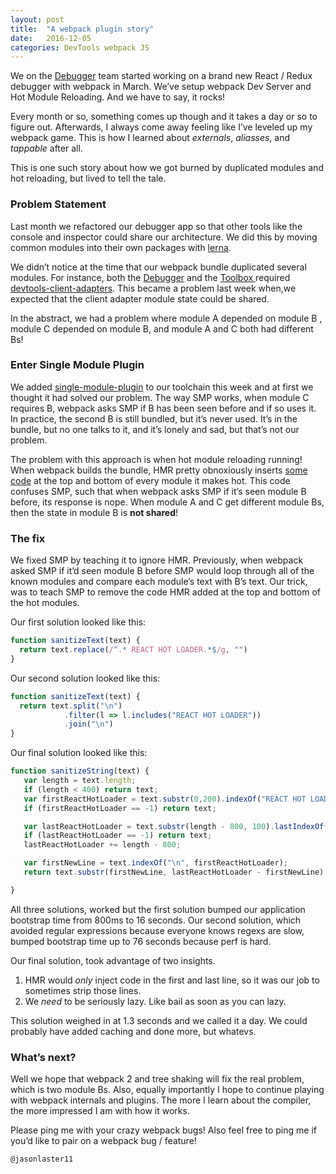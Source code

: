 ```yaml
---
layout: post
title:  "A webpack plugin story"
date:   2016-12-05
categories: DevTools webpack JS
---
```


We on the [Debugger](http://github.com/devtools-html/debugger.html) team started working on a brand new React / Redux debugger with webpack in March. We’ve setup  webpack Dev Server and Hot Module Reloading. And we have to say, it rocks!

Every month or so, something comes up though and it takes a day or so to figure out. Afterwards, I always come away feeling like I’ve leveled up my webpack game. This is how I learned about *externals*, *aliasses*, and *tappable* after all.

This is one such story about how we got burned by duplicated modules and hot reloading, but lived to tell the tale.

### Problem Statement

Last month we refactored our debugger app so that other tools like the console and inspector could share our architecture. We did this by moving common modules into their own packages with [lerna](http://lernajs.io).

We didn’t notice at the time that our webpack bundle duplicated several modules. For instance, both the [Debugger](http://github.com/devtools-html/debugger.html) and the [Toolbox ](https://github.com/devtools-html/debugger.html/tree/master/packages/devtools-local-toolbox) required [devtools-client-adapters](https://github.com/devtools-html/debugger.html/tree/master/packages/devtools-client-adapters).  This became a problem last week when,we expected that  the client adapter module state could be shared.

In the abstract, we had a problem where module A depended on module B , module C depended on module B, and module A and C both had different  Bs!

### Enter Single Module Plugin

We added [single-module-plugin](https://github.com/smikhalevski/single-module-instance-webpack-plugin) to our toolchain this week and at first we thought it had solved our problem.  The way SMP works, when module C requires B, webpack asks SMP if B has been seen before and if so uses it. In practice, the second B is still bundled, but it’s never used. It’s in the bundle, but no one talks to it, and it’s lonely and sad, but that’s not our problem.

The problem with this approach is when hot module reloading  running! When webpack builds the bundle, HMR pretty obnoxiously inserts [some code](https://github.com/smikhalevski/single-module-instance-webpack-plugin/pull/2#issue-192939689) at the top and bottom of every module it makes hot.  This code confuses SMP, such that when webpack asks SMP if it’s seen module B before, its response is nope. When module A and C get different module Bs, then the state in module B is **not shared**!

### The fix

We fixed SMP by teaching it to ignore HMR. Previously, when webpack asked SMP if it’d seen module B before SMP would loop through all of the known modules and compare each module’s text with B’s text. Our trick, was to teach SMP to remove the code HMR added at the top and bottom of the hot modules.

Our first solution looked like this:

```js
function sanitizeText(text) {
  return text.replace(/^.* REACT HOT LOADER.*$/g, "")
}
```

Our second solution looked like this:

```js
function sanitizeText(text) {
  return text.split("\n")
			.filter(l => l.includes("REACT HOT LOADER"))
			.join("\n")
}
```

Our final solution looked like this:

```js
function sanitizeString(text) {
   var length = text.length;
   if (length < 400) return text;
   var firstReactHotLoader = text.substr(0,200).indexOf("REACT HOT LOADER");
   if (firstReactHotLoader == -1) return text;

   var lastReactHotLoader = text.substr(length - 800, 100).lastIndexOf("REACT HOT LOADER");
   if (lastReactHotLoader == -1) return text;
   lastReactHotLoader += length - 800;

   var firstNewLine = text.indexOf("\n", firstReactHotLoader);
   return text.substr(firstNewLine, lastReactHotLoader - firstNewLine);

}
```

All three solutions, worked but the first solution bumped our application bootstrap time from 800ms to 16 seconds. Our second solution, which avoided regular expressions because everyone knows regexs are slow, bumped bootstrap time up to 76 seconds because perf is hard.

Our final solution, took advantage of two insights.
1. HMR would *only* inject code in the first and last line, so it was our job to sometimes strip those lines.
2. We *need* to be seriously lazy. Like bail as soon as you can lazy.

This solution weighed in at 1.3 seconds and we called it a day. We could probably have added caching and done more, but whatevs.

### What’s next?

Well we hope that webpack 2 and tree shaking will fix the real problem, which is two module Bs. Also, equally importantly I hope to continue playing with webpack internals and plugins. The more I learn about the compiler, the more impressed I am with how it works.

Please ping me with your crazy webpack bugs! Also feel free to ping me if you’d like to pair on a webpack bug / feature!

`@jasonlaster11`

